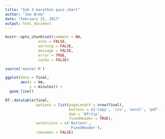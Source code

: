 ```yaml
---
title: "Sub 3 marathon pace chart"
author: "Joe Brew"
date: "February 21, 2017"
output: html_document
---
```


```r
knitr::opts_chunk$set(comment = NA, 
               echo = FALSE, 
               warning = FALSE, 
               message = FALSE, 
               error = TRUE, 
               cache = FALSE)
```

```r
source('master.R')
```

```r
ggplot(data = final,
       aes(x = km,
           y = minutes)) +
  geom_line()
```

```r
DT::datatable(final,
              options = list(pageLength = nrow(final),
                             buttons = c('copy', 'csv', 'excel', 'pdf', 'print'),
                             dom = 'Bfrtip',
                             fixedHeader = TRUE),
              extensions = c('Buttons',
                             'FixedHeader'),
              rownames = FALSE)
```